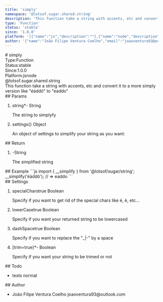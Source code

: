```yaml
---
title: 'simply'
namespace: '@lotsof.sugar.shared.string'
description: 'This function take a string with accents, etc and convert it to a more simply version like &quot;éàddö&quot; to &quot;eaddo&quot;'
type: 'Function'
status: 'stable'
since: '1.0.0'
platform: '[{"name":"js","description":""},{"name":"node","description":""}]'
author: '{"name":"João Filipe Ventura Coelho","email":"joaoventura93@outlook.com"}'
---
```

<div class="docmap-mdx">
# simply
<div class="_metas">
<div class="_type"><span class="_type-label">Type:</span><span class="_type-value">Function</span></div>
<div class="_status"><span class="_status-label">Status:</span><span class="_status-value -stable">stable</span></div>
<div class="_since"><span class="_since-label">Since:</span><span class="_since-value">1.0.0</span></div>
<div class="_platform"><span class="_platform-label">Platform:</span><span class="_platform-value -js">js</span><span class="_platform-value -node">node</span></div>
</div>
<div class="_namespace">@lotsof.sugar.shared.string</div>
<div class="_description typo-lead typo-format">
This function take a string with accents, etc and convert it to a more simply
version like &quot;éàddö&quot; to &quot;eaddo&quot;
</div>
<div class="_params">
## Params
<ol class="_list">
<li class="_item">
<span class="_name">string<span class="_required">*</span></span><span class="_default">-</span> <span class="_type">String</span>
<p class="_description">The string to simplyfy</p>
</li>
<li class="_item">
<span class="_name">settings</span><span class="_default">&lcub;&rcub;</span> <span class="_type">Object</span>
<p class="_description">An object of settings to simplify your string as you want&colon;</p>
</li>
</ol>
</div>
<div class="_return">
## Return
<ol class="_list">
<li class="_item">
<span class="_default">-</span><span class="_type">String</span>
<p class="_description">The simplified string</p>
</li>
</ol>
</div>
<div class="_examples">
## Example
```js
import { __simplify } from '@lotsof/sugar/string';
__simplify('éàddö'); // => eaddo
```
</div>
<div class="_settings">
## Settings
<ol class="_list">
<li class="_item">
<span class="_name">specialChars</span><span class="_default">true</span> <span class="_type">Boolean</span>
<p class="_description">Specify if you want to get rid of the special chars like é, è, etc...</p>
</li>
<li class="_item">
<span class="_name">lowerCase</span><span class="_default">true</span> <span class="_type">Boolean</span>
<p class="_description">Specify if you want your returned string to be lowercased</p>
</li>
<li class="_item">
<span class="_name">dashSpace</span><span class="_default">true</span> <span class="_type">Boolean</span>
<p class="_description">Specify if you want to replace the "_|-" by a space</p>
</li>
<li class="_item">
<span class="_name">[trim=true}<span class="_required">*</span></span><span class="_default">-</span> <span class="_type">Boolean</span>
<p class="_description">Specify if you want your string to be trimed or not</p>
</li>
</ol>
</div>
<div class="_todo">
## Todo
<ul class="_list">
<li class="_item">
<span class="_description">tests</span>
<span class="_priority -normal">normal</span>
</li>
</ul>
</div>
<div class="_author">
## Author
<ul class="_list">
<li class="_item">
<span class="_name">João Filipe Ventura Coelho</span>
<span class="_email">joaoventura93@outlook.com</span>
</li>
</ul>
</div>
</div>